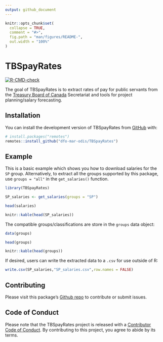 ```yaml
---
output: github_document
---
```


<!-- README.md is generated from README.Rmd. Please edit that file -->

```r
knitr::opts_chunk$set(
  collapse = TRUE,
  comment = "#>",
  fig.path = "man/figures/README-",
  out.width = "100%"
)
```

# TBSpayRates

<!-- badges: start -->
[![R-CMD-check](https://github.com/dfo-mar-odis/TBSpayRates/actions/workflows/R-CMD-check.yaml/badge.svg)](https://github.com/dfo-mar-odis/TBSpayRates/actions/workflows/R-CMD-check.yaml)
<!-- badges: end -->

The goal of TBSpayRates is to extract rates of pay for public servants from the [Treasury Board of Canada](https://www.tbs-sct.canada.ca/pubs_pol/hrpubs/coll_agre/rates-taux-eng.asp) Secretariat and tools for project planning/salary forecasting.

## Installation

You can install the development version of TBSpayRates from [GitHub](https://github.com/) with:

``` r
# install.packages("remotes")
remotes::install_github("dfo-mar-odis/TBSpayRates")
```

## Example

This is a basic example which shows you how to download salaries for the `SP` group. Alternatively, to extract all the groups supported by this package, use `groups = "all"` in the `get_salaries()` function.

```r
library(TBSpayRates)

SP_salaries <- get_salaries(groups = "SP")
```
```r
head(salaries)
```
```r
knitr::kable(head(SP_salaries))
```

The compatible groups/classifications are store in the `groups` data object:

```r
data(groups)
```
```r
head(groups)
```
```r
knitr::kable(head(groups))
```

If desired, users can write the extracted data to a `.csv` for use outside of R:

```r
write.csv(SP_salaries,"SP_salaries.csv",row.names = FALSE)
```


## Contributing

Please visit this package's [Github repo](https://github.com/dfo-mar-odis/TBSpayRates) to contribute or submit issues.

## Code of Conduct

Please note that the TBSpayRates project is released with a [Contributor Code of Conduct](https://dfo-mar-odis.github.io/TBSpayRates/CODE_OF_CONDUCT.html). By contributing to this project, you agree to abide by its terms.
